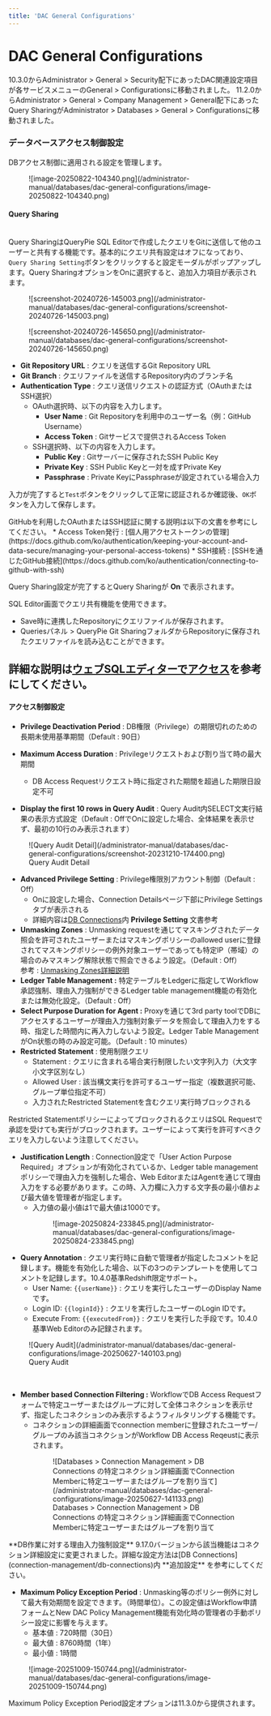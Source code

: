 ```yaml
---
title: 'DAC General Configurations'
---
```



# DAC General Configurations

<Callout type="info">
10.3.0からAdministrator &gt; General &gt; Security配下にあったDAC関連設定項目が各サービスメニューのGeneral &gt; Configurationsに移動されました。
11.2.0からAdministrator &gt; General &gt; Company Management &gt; General配下にあったQuery SharingがAdministrator &gt; Databases &gt; General &gt; Configurationsに移動されました。
</Callout>

### データベースアクセス制御設定

DBアクセス制御に適用される設定を管理します。

<figure data-layout="center" data-align="center">
![image-20250822-104340.png](/administrator-manual/databases/dac-general-configurations/image-20250822-104340.png)
</figure>


#### Query Sharing

<br/>Query SharingはQueryPie SQL Editorで作成したクエリをGitに送信して他のユーザーと共有する機能です。基本的にクエリ共有設定はオフになっており、`Query Sharing Setting`ボタンをクリックすると設定モーダルがポップアップします。Query SharingオプションをOnに選択すると、追加入力項目が表示されます。
<figure data-layout="center" data-align="center">
![screenshot-20240726-145003.png](/administrator-manual/databases/dac-general-configurations/screenshot-20240726-145003.png)
</figure>
<figure data-layout="center" data-align="center">
![screenshot-20240726-145650.png](/administrator-manual/databases/dac-general-configurations/screenshot-20240726-145650.png)
</figure>

*  **Git Repository URL**  : クエリを送信するGit Repository URL
*  **Git Branch**  : クエリファイルを送信するRepository内のブランチ名
*  **Authentication Type**  : クエリ送信リクエストの認証方式（OAuthまたはSSH選択）
    * OAuth選択時、以下の内容を入力します。
        *  **User Name** : Git Repositoryを利用中のユーザー名（例：GitHub Username）
        *  **Access Token**  : Gitサービスで提供されるAccess Token
    * SSH選択時、以下の内容を入力します。
        *  **Public Key**  : Gitサーバーに保存されたSSH Public Key
        *  **Private Key**  : SSH Public Keyと一対を成すPrivate Key
        *  **Passphrase**  : Private KeyにPassphraseが設定されている場合入力


入力が完了すると`Test`ボタンをクリックして正常に認証されるか確認後、`OK`ボタンを入力して保存します。

<Callout type="info">
GitHubを利用したOAuthまたはSSH認証に関する説明は以下の文書を参考にしてください。
* Access Token発行 : [個人用アクセストークンの管理](https://docs.github.com/ko/authentication/keeping-your-account-and-data-secure/managing-your-personal-access-tokens)
* SSH接続 : [SSHを通じたGitHub接続](https://docs.github.com/ko/authentication/connecting-to-github-with-ssh)
</Callout>


Query Sharing設定が完了するとQuery Sharingが  **On** で表示されます。

SQL Editor画面でクエリ共有機能を使用できます。

* Save時に連携したRepositoryにクエリファイルが保存されます。
* Queriesパネル &gt; QueryPie Git SharingフォルダからRepositoryに保存されたクエリファイルを読み込むことができます。

詳細な説明は[ウェブSQLエディターでアクセス](../../user-manual/database-access-control/connecting-with-web-sql-editor)を参考にしてください。
---

#### アクセス制御設定


*  **Privilege Deactivation Period** : DB権限（Privilege）の期限切れのための長期未使用基準期間（Default : 90日）
*  **Maximum Access Duration** : Privilegeリクエストおよび割り当て時の最大期間
    * DB Access Requestリクエスト時に指定された期間を超過した期限日設定不可

*  **Display the first 10 rows in Query Audit** : Query Audit内SELECT文実行結果の表示方式設定（Default : OffでOnに設定した場合、全体結果を表示せず、最初の10行のみ表示されます）

<figure data-layout="center" data-align="center">
![Query Audit Detail](/administrator-manual/databases/dac-general-configurations/screenshot-20231210-174400.png)
<figcaption>
Query Audit Detail
</figcaption>
</figure>

*  **Advanced Privilege Setting**  : Privilege権限別アカウント制御（Default : Off）
    * Onに設定した場合、Connection Detailsページ下部にPrivilege Settingsタブが表示される
    * 詳細内容は[DB Connections](connection-management/db-connections)内  **Privilege Setting**  文書参考
*  **Unmasking Zones** : Unmasking requestを通じてマスキングされたデータ照会を許可されたユーザーまたはマスキングポリシーのallowed userに登録されてマスキングポリシーの例外対象ユーザーであっても特定IP（帯域）の場合のみマスキング解除状態で照会できるよう設定。（Default : Off） <br/>参考 : [Unmasking Zones詳細説明](dac-general-configurations/unmasking-zones)
*  **Ledger Table Management :**  特定テーブルをLedgerに指定してWorkflow承認強制、理由入力強制ができるLedger table management機能の有効化または無効化設定。（Default : Off）
*  **Select Purpose Duration for Agent :**  Proxyを通じて3rd party toolでDBにアクセスするユーザーが理由入力強制対象データを照会して理由入力をする時、指定した時間内に再入力しないよう設定。Ledger Table ManagementがOn状態の時のみ設定可能。（Default : 10 minutes）
*  **Restricted Statement**  : 使用制限クエリ
    * Statement : クエリに含まれる場合実行制限したい文字列入力（大文字小文字区別なし）
    * Allowed User : 該当構文実行を許可するユーザー指定（複数選択可能、グループ単位指定不可）
    * 入力されたRestricted Statementを含むクエリ実行時ブロックされる

<Callout type="important">
Restricted StatementポリシーによってブロックされるクエリはSQL Requestで承認を受けても実行がブロックされます。ユーザーによって実行を許可すべきクエリを入力しないよう注意してください。
</Callout>

*  **Justification Length**  : Connection設定で「User Action Purpose Required」オプションが有効化されているか、Ledger table managementポリシーで理由入力を強制した場合、Web EditorまたはAgentを通じて理由入力をする必要があります。この時、入力欄に入力する文字長の最小値および最大値を管理者が指定します。
    * 入力値の最小値は1で最大値は1000です。<br/>
      <figure data-layout="center" data-align="center">
      ![image-20250824-233845.png](/administrator-manual/databases/dac-general-configurations/image-20250824-233845.png)
      </figure>
*  **Query Annotation**  : クエリ実行時に自動で管理者が指定したコメントを記録します。機能を有効化した場合、以下の3つのテンプレートを使用してコメントを記録します。10.4.0基準Redshift限定サポート。
    * User Name: `{{userName}}` : クエリを実行したユーザーのDisplay Nameです。
    * Login ID: `{{loginId}}` : クエリを実行したユーザーのLogin IDです。
    * Execute From: `{{executedFrom}}` : クエリを実行した手段です。10.4.0基準Web Editorのみ記録されます。 

<figure data-layout="center" data-align="center">
![Query Audit](/administrator-manual/databases/dac-general-configurations/image-20250627-140103.png)
<figcaption>
Query Audit
</figcaption>
</figure>

<br/>

*  **Member based Connection Filtering :** WorkflowでDB Access Requestフォームで特定ユーザーまたはグループに対して全体コネクションを表示せず、指定したコネクションのみ表示するようフィルタリングする機能です。 
    * コネクションの詳細画面でconnection memberに登録されたユーザー/グループのみ該当コネクションがWorkflow DB Access Reqeustに表示されます。<br/>
      <figure data-layout="center" data-align="center">
      ![Databases &gt; Connection Management &gt; DB Connections の特定コネクション詳細画面でConnection Memberに特定ユーザーまたはグループを割り当て](/administrator-manual/databases/dac-general-configurations/image-20250627-141133.png)
      <figcaption>
      Databases &gt; Connection Management &gt; DB Connections の特定コネクション詳細画面でConnection Memberに特定ユーザーまたはグループを割り当て
      </figcaption>
      </figure>

<Callout type="info">
**DB作業に対する理由入力強制設定**
9.17.0バージョンから該当機能はコネクション詳細設定に変更されました。詳細な設定方法は[DB Connections](connection-management/db-connections)内  **追加設定** を参考にしてください。
</Callout>

*  **Maximum Policy Exception Period**  : Unmasking等のポリシー例外に対して最大有効期間を設定できます。（時間単位）。この設定値はWorkflow申請フォームとNew DAC Policy Management機能有効化時の管理者の手動ポリシー設定に影響を与えます。 
    * 基本値 : 720時間（30日）
    * 最大値 : 8760時間（1年）
    * 最小値 : 1時間

<figure data-layout="center" data-align="center">
![image-20251009-150744.png](/administrator-manual/databases/dac-general-configurations/image-20251009-150744.png)
</figure>

<Callout type="info">
Maximum Policy Exception Period設定オプションは11.3.0から提供されます。
</Callout>
